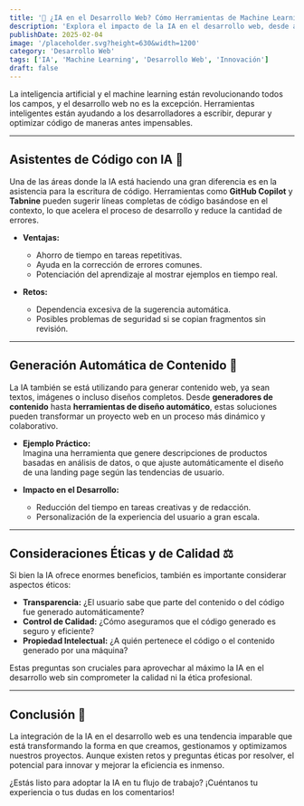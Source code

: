```yaml
---
title: '🤖 ¿IA en el Desarrollo Web? Cómo Herramientas de Machine Learning Están Cambiando el Juego'
description: 'Explora el impacto de la IA en el desarrollo web, desde asistentes de código hasta la generación automática de contenido.'
publishDate: 2025-02-04
image: '/placeholder.svg?height=630&width=1200'
category: 'Desarrollo Web'
tags: ['IA', 'Machine Learning', 'Desarrollo Web', 'Innovación']
draft: false
---
```


La inteligencia artificial y el machine learning están revolucionando todos los campos, y el desarrollo web no es la excepción. Herramientas inteligentes están ayudando a los desarrolladores a escribir, depurar y optimizar código de maneras antes impensables.

---

## Asistentes de Código con IA 📝

Una de las áreas donde la IA está haciendo una gran diferencia es en la asistencia para la escritura de código. Herramientas como **GitHub Copilot** y **Tabnine** pueden sugerir líneas completas de código basándose en el contexto, lo que acelera el proceso de desarrollo y reduce la cantidad de errores.

- **Ventajas:**

  - Ahorro de tiempo en tareas repetitivas.
  - Ayuda en la corrección de errores comunes.
  - Potenciación del aprendizaje al mostrar ejemplos en tiempo real.

- **Retos:**
  - Dependencia excesiva de la sugerencia automática.
  - Posibles problemas de seguridad si se copian fragmentos sin revisión.

---

## Generación Automática de Contenido 🎨

La IA también se está utilizando para generar contenido web, ya sean textos, imágenes o incluso diseños completos. Desde **generadores de contenido** hasta **herramientas de diseño automático**, estas soluciones pueden transformar un proyecto web en un proceso más dinámico y colaborativo.

- **Ejemplo Práctico:**  
  Imagina una herramienta que genere descripciones de productos basadas en análisis de datos, o que ajuste automáticamente el diseño de una landing page según las tendencias de usuario.

- **Impacto en el Desarrollo:**
  - Reducción del tiempo en tareas creativas y de redacción.
  - Personalización de la experiencia del usuario a gran escala.

---

## Consideraciones Éticas y de Calidad ⚖️

Si bien la IA ofrece enormes beneficios, también es importante considerar aspectos éticos:

- **Transparencia:** ¿El usuario sabe que parte del contenido o del código fue generado automáticamente?
- **Control de Calidad:** ¿Cómo aseguramos que el código generado es seguro y eficiente?
- **Propiedad Intelectual:** ¿A quién pertenece el código o el contenido generado por una máquina?

Estas preguntas son cruciales para aprovechar al máximo la IA en el desarrollo web sin comprometer la calidad ni la ética profesional.

---

## Conclusión 🚀

La integración de la IA en el desarrollo web es una tendencia imparable que está transformando la forma en que creamos, gestionamos y optimizamos nuestros proyectos. Aunque existen retos y preguntas éticas por resolver, el potencial para innovar y mejorar la eficiencia es inmenso.

¿Estás listo para adoptar la IA en tu flujo de trabajo? ¡Cuéntanos tu experiencia o tus dudas en los comentarios!
